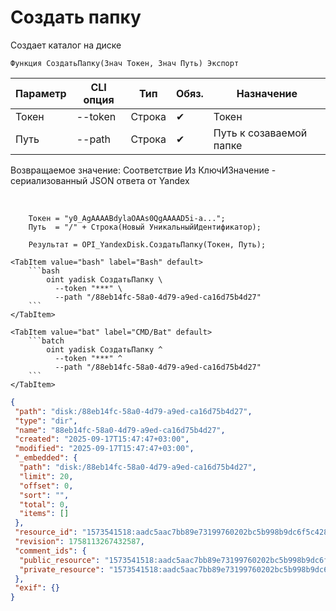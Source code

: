 ﻿---
sidebar_position: 2
description: Создать папку и другие функции для работы с Yandex Disk в Открытом пакете интеграций - бесплатной open-source библиотеке интеграций для 1С:Предприятие 8, OneScript и CLI
keywords: [1C, 1С, 1С:Предприятие, 1С:Предприятие 8.3, API, Интеграция, Сервисы, Обмен, OneScript, CLI, Yandex Disk]
---


# Создать папку
 Создает каталог на диске



`Функция СоздатьПапку(Знач Токен, Знач Путь) Экспорт`

  | Параметр | CLI опция | Тип | Обяз. | Назначение |
  |-|-|-|-|-|
  | Токен | --token | Строка | &#x2714; | Токен |
  | Путь | --path | Строка | &#x2714; | Путь к созаваемой папке |

  
  Возвращаемое значение:   Соответствие Из КлючИЗначение - сериализованный JSON ответа от Yandex

<br/>




```bsl title="Пример использования для 1С:Предприятие/OneScript"
    Токен = "y0_AgAAAABdylaOAAs0QgAAAAD5i-a...";
    Путь  = "/" + Строка(Новый УникальныйИдентификатор);

    Результат = OPI_YandexDisk.СоздатьПапку(Токен, Путь);
```
    

 <Tabs>
  
    <TabItem value="bash" label="Bash" default>
        ```bash
            oint yadisk СоздатьПапку \
              --token "***" \
              --path "/88eb14fc-58a0-4d79-a9ed-ca16d75b4d27"
        ```
    </TabItem>
  
    <TabItem value="bat" label="CMD/Bat" default>
        ```batch
            oint yadisk СоздатьПапку ^
              --token "***" ^
              --path "/88eb14fc-58a0-4d79-a9ed-ca16d75b4d27"
        ```
    </TabItem>
</Tabs>


```json title="Результат"
{
 "path": "disk:/88eb14fc-58a0-4d79-a9ed-ca16d75b4d27",
 "type": "dir",
 "name": "88eb14fc-58a0-4d79-a9ed-ca16d75b4d27",
 "created": "2025-09-17T15:47:47+03:00",
 "modified": "2025-09-17T15:47:47+03:00",
 "_embedded": {
  "path": "disk:/88eb14fc-58a0-4d79-a9ed-ca16d75b4d27",
  "limit": 20,
  "offset": 0,
  "sort": "",
  "total": 0,
  "items": []
 },
 "resource_id": "1573541518:aadc5aac7bb89e73199760202bc5b998b9dc6f5c428d988457679e1576e4fcf2",
 "revision": 1758113267432587,
 "comment_ids": {
  "public_resource": "1573541518:aadc5aac7bb89e73199760202bc5b998b9dc6f5c428d988457679e1576e4fcf2",
  "private_resource": "1573541518:aadc5aac7bb89e73199760202bc5b998b9dc6f5c428d988457679e1576e4fcf2"
 },
 "exif": {}
}
```
